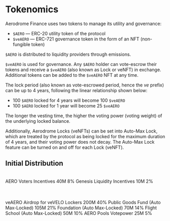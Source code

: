 
# Tokenomics

Aerodrome Finance uses two tokens to manage its utility and governance:

- `$AERO` &mdash; ERC-20 utility token of the protocol
- `$veAERO` &mdash; ERC-721 governance token in the form of an NFT
  (non-fungible token)

`$AERO` is distributed to liquidity providers through emissions.

`$veAERO` is used for governance. Any `$AERO` holder can vote-escrow their
tokens and receive a `$veAERO` (also known as Lock or veNFT) in exchange.
Additional tokens can be added to the `$veAERO` NFT at any time.

The lock period (also known as vote-escrowed period, hence the _ve_ prefix) can
be up to 4 years, following the linear relationship shown below:

- 100 `$AERO` locked for 4 years will become 100 `$veAERO`
- 100 `$AERO` locked for 1 year will become 25 `$veAERO`

The longer the vesting time, the higher the voting power (voting weight) of the
underlying locked balance.

Additionally, Aerodrome Locks (veNFTs) can be set into Auto-Max Lock, which are
treated by the protocol as being locked for the maximum duration of 4 years,
and their voting power does not decay. The Auto-Max Lock feature can be turned
on and off for each Lock (veNFT).

## Initial Distribution

<br />

<Table>
  <Table.Head className="bg-gray-300 dark:bg-gray-700">
    <Table.HeadCell className="w-3/4">AERO</Table.HeadCell>
    <Table.HeadCell></Table.HeadCell>
    <Table.HeadCell></Table.HeadCell>
  </Table.Head>
  <Table.Body className="bg-white dark:bg-gray-900">
    <Table.Row>
      <Table.Cell>Voters Incentives</Table.Cell>
      <Table.Cell>40M</Table.Cell>
      <Table.Cell>8%</Table.Cell>
    </Table.Row>
    <Table.Row>
      <Table.Cell>Genesis Liquidity Incentives</Table.Cell>
      <Table.Cell>10M</Table.Cell>
      <Table.Cell>2%</Table.Cell>
    </Table.Row>
  </Table.Body>
</Table>

<br />

<Table>
  <Table.Head className="bg-gray-300 dark:bg-gray-700">
    <Table.HeadCell className="w-3/4">veAERO</Table.HeadCell>
    <Table.HeadCell></Table.HeadCell>
    <Table.HeadCell></Table.HeadCell>
  </Table.Head>
  <Table.Body className="bg-white dark:bg-gray-900">
    <Table.Row>
      <Table.Cell>Airdrop for veVELO Lockers</Table.Cell>
      <Table.Cell>200M</Table.Cell>
      <Table.Cell>40%</Table.Cell>
    </Table.Row>
    <Table.Row>
      <Table.Cell>Public Goods Fund (Auto Max-Locked)</Table.Cell>
      <Table.Cell>105M</Table.Cell>
      <Table.Cell>21%</Table.Cell>
    </Table.Row>
    <Table.Row>
      <Table.Cell>Foundation (Auto Max-Locked)</Table.Cell>
      <Table.Cell>70M</Table.Cell>
      <Table.Cell>14%</Table.Cell>
    </Table.Row>
    <Table.Row>
      <Table.Cell>Flight School (Auto Max-Locked)</Table.Cell>
      <Table.Cell>50M</Table.Cell>
      <Table.Cell>10%</Table.Cell>
    </Table.Row>
    <Table.Row>
      <Table.Cell>AERO Pools Votepower</Table.Cell>
      <Table.Cell>25M</Table.Cell>
      <Table.Cell>5%</Table.Cell>
    </Table.Row>
  </Table.Body>
</Table>
